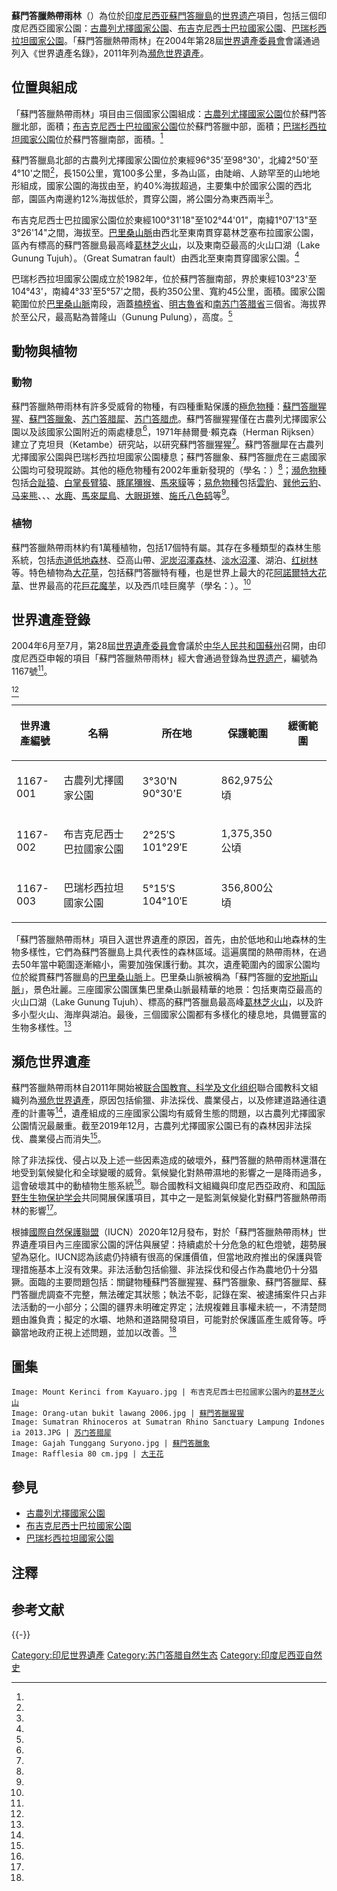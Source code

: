 {{noteTA
|G1=Unit
|1=zh-cn:大眼斑雉;zh-tw:青鸞;zh-hk:大眼斑雉;zh-sg:大眼斑雉;
}}
{{世界遺產概要表
| zh_name        = 蘇門答臘熱帶雨林
| site_img       = Bukit Impian Taman Nasional Kerinci Seblat.jpg
| site_img_capt  = [[葛林芝塞布拉国家公园|布吉克尼西士巴拉國家公園]]，為「蘇門答臘熱帶雨林」世界遺產的一部分
| site_img_width = 260px
| en_name        = Tropical Rainforest Heritage of Sumatra
| fr_name        = Patrimoine des forêts tropicales ombrophiles de Sumatra
| country        = {{IDN}}
| Region         = 亞洲和太平洋地區
| area           = {{convert|2,595,124|ha}}
| criterion_n    = (vii) (ix) (x)
| ID             = 1167
| rg_year        = 2004
| Danger_year    = 2011年
| org_url        = http://whc.unesco.org/en/list/1167
| Coor           = {{coord|02|30|N|101|30|E|display=inline}}
}}
'''蘇門答臘熱帶雨林'''（{{lang-id|Warisan Hutan Hujan Tropis Sumatra}}）為位於[[印度尼西亚|印度尼西亚]][[蘇門答臘|蘇門答臘島]]的[[世界遗产|世界遗产]]項目，包括三個印度尼西亞國家公園：[[勒塞尔火山国家公园|古農列尤擇國家公園]]、[[葛林芝塞布拉国家公园|布吉克尼西士巴拉國家公園]]、[[南巴里桑山脉国家公园|巴瑞杉西拉坦國家公園]]{{notetag|name="名稱"|「古農列尤擇國家公園」、「布吉克尼西士巴拉國家公園」、「巴瑞杉西拉坦國家公園」三者為世界遺產官方網站的名稱<ref name="UNESCO_1167"/>。三個國家公園有另外的譯名，因本條目為介紹世界遺產項目，文內敘述均採用世界遺產官方名稱。}}。「蘇門答臘熱帶雨林」在2004年第28屆[[世界遺產委員會|世界遺產委員會]]會議通過列入《世界遺產名錄》，2011年列為[[濒危世界遗产名录|瀕危世界遺產]]。

== 位置與組成 ==
{{location map+ | Indonesia Sumatra | float=left | width=260 | caption=「蘇門答臘的熱帶雨林」三處國家公園於蘇門答臘的位置 | places=
{{location map~ | Indonesia Sumatra | lat=3.5    | long=97.5    | label=古農列尤擇國家公園 | position=left | mark=blue pog.svg}}
{{location map~ | Indonesia Sumatra | lat=-2.417 | long=101.483 | label=布吉克尼西士巴拉國家公園 | position=top | mark=blue pog.svg}}
{{location map~ | Indonesia Sumatra | lat=-5.25  | long=104.167 | label=巴瑞杉西拉坦國家公園 | position=right | mark=blue pog.svg}}
}}

「蘇門答臘熱帶雨林」項目由三個國家公園組成：[[勒塞尔火山国家公园|古農列尤擇國家公園]]位於蘇門答臘北部，面積{{convert|862,975|ha}}；[[南巴里桑山脉国家公园|布吉克尼西士巴拉國家公園]]位於蘇門答臘中部，面積{{convert|1,375,350|ha}}；[[葛林芝塞布拉国家公园|巴瑞杉西拉坦國家公園]]位於蘇門答臘南部，面積{{convert|356,800|ha}}。<ref name="UNESCO_1167"/>

蘇門答臘島北部的古農列尤擇國家公園位於東經96°35'至98°30'，北緯2°50'至4°10'之間<ref name="gunungleuser_kondisi"/>，長150公里，寬100多公里，多為山區，由陡峭、人跡罕至的山地地形組成，國家公園的海拔由{{convert|0|m}}至{{convert|3,381|m}}，約40%海拔超過{{convert|1,500|m}}，主要集中於國家公園的西北部，園區內南邊約12%海拔低於{{convert|600|m}}，{{le|阿拉斯河 (印度尼西亞)|Alas River|阿拉斯河}}貫穿公園，將公園分為東西兩半<ref name="asean.chm-cb"/>。

布吉克尼西士巴拉國家公園位於東經100°31'18"至102°44'01"，南緯1°07'13"至3°26'14"之間，海拔{{convert|200|m}}至{{convert|3,805|m}}。[[巴里桑山脈|巴里桑山脈]]由西北至東南貫穿葛林芝塞布拉國家公園，區內有標高{{convert|3,805|m}}的蘇門答臘島最高峰[[葛林芝火山|葛林芝火山]]，以及東南亞最高的火山口湖{{le|土朱山湖|Lake Gunung Tujuh}}（Lake Gunung Tujuh）。{{le|大蘇門答臘斷層|Great Sumatran fault}}（Great Sumatran fault）由西北至東南貫穿國家公園。<ref name="Karyadi"/>

巴瑞杉西拉坦國家公園成立於1982年，位於蘇門答臘南部，界於東經103°23'至104°43'，南緯4°33'至5°57'之間，長約350公里、寬約45公里，面積{{convert|356,800|ha}}。國家公園範圍位於[[巴里桑山脈|巴里桑山脈]]南段，涵蓋[[楠榜省|楠榜省]]、[[明古魯省|明古魯省]]和[[南苏门答腊省|南苏门答腊省]]三個省。海拔界於{{convert|0|m}}至{{convert|1,964|m}}公尺，最高點為普隆山（Gunung Pulung），高度{{convert|1,964|m}}。<ref name="Taman"/>{{clear}}

== 動物與植物 ==
=== 動物 ===
蘇門答臘熱帶雨林有許多受威脅的物種，有四種重點保護的[[極危物種|極危物種]]：[[蘇門答臘猩猩|蘇門答臘猩猩]]、[[蘇門答臘象|蘇門答臘象]]、[[苏门答腊犀|苏门答腊犀]]、[[苏门答腊虎|苏门答腊虎]]。蘇門答臘猩猩僅在古農列尤擇國家公園以及該國家公園附近的{{le|武吉拉旺|Bukit Lawang}}兩處棲息<ref name="Wich_2003"/>，1971年赫爾曼·賴克森（Herman Rijksen）建立了克坦貝（Ketambe）研究站，以研究蘇門答臘猩猩<ref name="Wich_2004"/>。蘇門答臘犀在古農列尤擇國家公園與巴瑞杉西拉坦國家公園棲息；蘇門答臘象、蘇門答臘虎在三處國家公園均可發現蹤跡。其他的極危物種有2002年重新發現的{{le|蘇門答臘走鵑|Sumatran ground cuckoo}}（學名：{{lang|la|''Carpococcyx viridis''}}）<ref name="birdlife"/>；[[瀕危物種|瀕危物種]]包括[[合趾猿|合趾猿]]、[[白掌長臂猿|白掌長臂猿]]、[[豚尾獼猴|豚尾獼猴]]、[[馬來貘|馬來貘]]等；[[易危物種|易危物種]]包括[[雲豹|雲豹]]、[[巽他云豹|巽他云豹]]、[[马来熊|马来熊]]、{{le|托馬斯葉猴|Thomas's langur}}、{{le|蘇門答臘羚羊|Sumatran serow}}、[[水鹿|水鹿]]、[[馬來犀鳥|馬來犀鳥]]、[[大眼斑雉|大眼斑雉]]、[[施氏八色鸫|施氏八色鸫]]等<ref name="UNESCO_1167"/>。

=== 植物 ===
蘇門答臘熱帶雨林約有1萬種植物，包括17個特有屬。其存在多種類型的森林生態系統，包括[[热带雨林|赤道低地森林]]、亞高山帶、[[泥炭沼澤森林|泥炭沼澤森林]]、[[淡水沼澤|淡水沼澤]]、湖泊、[[红树林|红树林]]等。特色植物為[[大花草屬|大花草]]，包括蘇門答臘特有種，也是世界上最大的花[[阿諾爾特大花草|阿諾爾特大花草]]、世界最高的花[[巨花魔芋|巨花魔芋]]，以及西爪哇巨魔芋（學名：''{{lang|la|Amorphophallus decus-silvae}}''）{{notetag|西爪哇巨魔芋為暫定譯名，為英文通稱「West-java Giant Amorphophallus」<ref name="biolib"/>之中文直譯，中文俗稱「陰莖花」<ref name="mirrormedia"/>、「陰莖植物」<ref name="hk01"/>。}}。<ref name="dephut"/>

== 世界遺產登錄 ==
2004年6月至7月，第28屆[[世界遺產委員會|世界遺產委員會]]會議於[[中华人民共和国|中华人民共和国]][[苏州市|蘇州]]召開，由印度尼西亞申報的項目「蘇門答臘熱帶雨林」經大會通過登錄為[[世界遗产|世界遗产]]，編號為1167號<ref name="UNESCO_1167"/>。

{{世界遺產基準|7|9|10}}<ref name="UNESCO_1167_maps"/>
{| class="wikitable" width="80%" style="text-align:center"
|+
! style= "width:15%" | 世界遺產編號
! style= "width:25%" | 名稱
! style= "width:25%" | 所在地
! style= "width:20%" | 保護範圍
! 緩衝範圍
|-
| 1167-001
| 古農列尤擇國家公園
| 3°30'N 90°30'E
| 862,975公頃{{notetag|name="面積"|世界遺產官網登記保護區域為{{convert|862,975|ha}}<ref name="UNESCO_1167_maps"/>；官網面積為{{convert|830,268.95|ha}}<ref name="gunungleuser_kondisi"/>；東盟遺產公園官網登記保護區域為{{convert|1,092,692|ha}}<ref name="asean.chm-cb"/>。}}
|
|-
| 1167-002
| 布吉克尼西士巴拉國家公園
| 2°25′S 101°29′E
| 1,375,350公頃
|
|-
| 1167-003
| 巴瑞杉西拉坦國家公園
| 5°15′S 104°10′E
| 356,800公頃
|
|}

「蘇門答臘熱帶雨林」項目入選世界遺產的原因，首先，由於低地和山地森林的生物多樣性，它們為蘇門答臘島上具代表性的森林區域。這遍廣闊的熱帶雨林，在過去50年當中範圍逐漸縮小，需要加強保護行動。其次，遺產範圍內的國家公園均位於縱貫蘇門答臘島的[[巴里桑山脈|巴里桑山脈]]上。巴里桑山脈被稱為「蘇門答臘的[[安地斯山脈|安地斯山脈]]」，景色壯麗。三座國家公園匯集巴里桑山脈最精華的地景：包括東南亞最高的火山口湖{{le|土朱山湖|Lake Gunung Tujuh}}（Lake Gunung Tujuh）、標高{{convert|3,805|m}}的蘇門答臘島最高峰[[葛林芝火山|葛林芝火山]]，以及許多小型火山、海岸與湖泊。最後，三個國家公園都有多樣化的棲息地，具備豐富的生物多樣性。<ref name="UNESCO_1167"/>

== 瀕危世界遺產 ==
蘇門答臘熱帶雨林自2011年開始被[[联合国教育、科学及文化组织|联合国教育、科学及文化组织]]聯合國教科文組織列為[[濒危世界遗产名录|瀕危世界遺產]]，原因包括偷獵、非法採伐、農業侵占，以及修建道路通往遺產的計畫等<ref name="UNESCO_news_764"/>，遺產組成的三座國家公園均有威脅生態的問題，以古農列尤擇國家公園情況最嚴重。截至2019年12月，古農列尤擇國家公園已有{{convert|34,277|ha}}的森林因非法採伐、農業侵占而消失<ref name="mongabay"/>。

除了非法採伐、侵占以及上述一些因素造成的破壞外，蘇門答臘的熱帶雨林還潛在地受到氣候變化和全球變暖的威脅。氣候變化對熱帶濕地的影響之一是降雨過多，這會破壞其中的動植物生態系統<ref name="Claudino-Sales"/>。聯合國教科文組織與印度尼西亞政府、{{link-id|印度尼西亞科學研究所|Lembaga Ilmu Pengetahuan Indonesia}}和[[国际野生生物保护学会|国际野生生物保护学会]]共同開展保護項目，其中之一是監測氣候變化對蘇門答臘熱帶雨林的影響<ref name="IKI"/>。

根據[[國際自然保護聯盟|國際自然保護聯盟]]（IUCN）2020年12月發布，對於「蘇門答臘熱帶雨林」世界遺產項目內三座國家公園的評估與展望：持續處於十分危急的紅色燈號，趨勢展望為惡化。IUCN認為該處仍持續有很高的保護價值，但當地政府推出的保護與管理措施基本上沒有效果。非法活動包括偷獵、非法採伐和侵占作為農地仍十分猖獗。面臨的主要問題包括：關鍵物種蘇門答臘猩猩、蘇門答臘象、蘇門答臘犀、蘇門答臘虎調查不完整，無法確定其狀態；執法不彰，記錄在案、被逮捕案件只占非法活動的一小部分；公園的疆界未明確定界定；法規複雜且事權未統一，不清楚問題由誰負責；擬定的水壩、地熱和道路開發項目，可能對於保護區產生威脅等。呼籲當地政府正視上述問題，並加以改善。<ref name="IUCN"/>

== 圖集 ==
<gallery mode="packed">
 Image: Mount Kerinci from Kayuaro.jpg | 布吉克尼西士巴拉國家公園內的[[葛林芝火山|葛林芝火山]]
 Image: Orang-utan bukit lawang 2006.jpg | [[蘇門答臘猩猩|蘇門答臘猩猩]]
 Image: Sumatran Rhinoceros at Sumatran Rhino Sanctuary Lampung Indonesia 2013.JPG | [[苏门答腊犀|苏门答腊犀]]
 Image: Gajah Tunggang Suryono.jpg | [[蘇門答臘象|蘇門答臘象]]
 Image: Rafflesia 80 cm.jpg | [[大花草屬|大王花]]
</gallery>

== 參見 ==
* [[勒塞尔火山国家公园|古農列尤擇國家公園]]
* [[葛林芝塞布拉国家公园|布吉克尼西士巴拉國家公園]]
* [[南巴里桑山脉国家公园|巴瑞杉西拉坦國家公園]]

== 注釋 ==
{{NoteFoot}}

== 参考文献 ==
{{Reflist|30em|refs=
<ref name="asean.chm-cb">{{cite web |title=Gunung Leuser National Park - Core of Sumatra's Tropical Rainforest Heritage |url=https://asean.chm-cbd.net/protected-areas/gunung-leuser-national-park-core-sumatras-tropical-rainforest-heritage |publisher=Secretariat of the Convention on Biological Diversity |access-date=2022-01-11 |language=en |archive-date=2022-03-03 |archive-url=https://web.archive.org/web/20220303065358/https://asean.chm-cbd.net/protected-areas/gunung-leuser-national-park-core-sumatras-tropical-rainforest-heritage |dead-url=no }}</ref>

<ref name="biolib">{{cite web |title=West-java Giant Amorphophallus |url=https://www.biolib.cz/en/taxon/id653936/ |website=BioLib |access-date=2022-03-03 |archive-date=2021-05-26 |archive-url=https://web.archive.org/web/20210526193323/https://www.biolib.cz/en/taxon/id653936/ |dead-url=no }}</ref>

<ref name="birdlife">{{cite web |title=Sumatran Ground-cuckoo Carpococcyx viridis |url=http://datazone.birdlife.org/species/factsheet/sumatran-ground-cuckoo-carpococcyx-viridis/text |website=Birdlife International |accessdate=2022-02-23 |archive-date=2020-02-05 |archive-url=https://web.archive.org/web/20200205122130/http://datazone.birdlife.org/species/factsheet/sumatran-ground-cuckoo-carpococcyx-viridis/text |dead-url=no }}</ref>

<ref name="Claudino-Sales">{{Cite book|last=Claudino-Sales|first=Vanda|date=2019|url=https://doi.org/10.1007/978-94-024-1528-5_82|title=Coastal World Heritage Sites|location=Dordrecht|publisher=Springer Netherlands|isbn=978-94-024-1528-5|editor-last=Claudino-Sales|editor-first=Vanda|series=Coastal Research Library|pages=563–569|language=en|doi=10.1007/978-94-024-1528-5_82|access-date=2022-03-03|archive-date=2022-03-03|archive-url=https://web.archive.org/web/20220303065358/https://link.springer.com/chapter/10.1007/978-94-024-1528-5_82|dead-url=no}}</ref>

<ref name="dephut">{{cite web|publisher=Ministry of Forestry of Indonesia|url=http://www.dephut.net/uploads/INFORMASI/TN%20INDO-ENGLISH/bukitbarisan_NP.htm|title=Bukit Barisan Selatan National Park|access-date=2013-12-18 |archive-url=https://web.archive.org/web/20131219021803/http://www.dephut.net/uploads/INFORMASI/TN%20INDO-ENGLISH/bukitbarisan_NP.htm|archive-date=2013-12-19 |url-status=dead |language=en }}</ref>

<ref name="gunungleuser_kondisi">{{cite web |title=Kondisi Umum |url = https://gunungleuser.or.id/kondisi-umum/ |website=Taman Nasional Gunung Leuser |access-date=2022-01-12 |language=id |archive-date=2021-10-11 |archive-url = https://web.archive.org/web/20211011150238/https://gunungleuser.or.id/kondisi-umum/ |dead-url=no }}</ref>

<ref name="hk01">{{cite news |author1=凱薩琳 |title = 激罕陰莖植物荷蘭開花 氣味狂臭卻吸引 今凋謝再會無期 |url = https://www.hk01.com/%E7%86%B1%E7%88%86%E8%A9%B1%E9%A1%8C/694870/%E6%BF%80%E7%BD%95%E9%99%B0%E8%8E%96%E6%A4%8D%E7%89%A9%E8%8D%B7%E8%98%AD%E9%96%8B%E8%8A%B1-%E6%B0%A3%E5%91%B3%E7%8B%82%E8%87%AD%E5%8D%BB%E5%90%B8%E5%BC%95-%E4%BB%8A%E5%87%8B%E8%AC%9D%E5%86%8D%E6%9C%83%E7%84%A1%E6%9C%9F |access-date=2022-03-03 |website = [[香港01|香港01]] |date=2021-10-30 |archive-date=2021-12-06 |archive-url = https://web.archive.org/web/20211206043021/https://www.hk01.com/%E7%86%B1%E7%88%86%E8%A9%B1%E9%A1%8C/694870/%E6%BF%80%E7%BD%95%E9%99%B0%E8%8E%96%E6%A4%8D%E7%89%A9%E8%8D%B7%E8%98%AD%E9%96%8B%E8%8A%B1-%E6%B0%A3%E5%91%B3%E7%8B%82%E8%87%AD%E5%8D%BB%E5%90%B8%E5%BC%95-%E4%BB%8A%E5%87%8B%E8%AC%9D%E5%86%8D%E6%9C%83%E7%84%A1%E6%9C%9F |dead-url=no }}</ref>

<ref name="IKI">{{cite web |title = Adaptive and carbon-financed forest management in Tropical Rainforest Heritage of Sumatra-Internationale Climate Initiative (IKI) |url = https://www.international-climate-initiative.com/en/details/project/adaptive-and-carbonfinanced-forest-management-in-tropical-rainforest-heritage-of-sumatra-09_II_008-270 |website=international climate initiative |language=en |access-date=2021-06-05 |archive-date=2021-08-22 |archive-url = https://web.archive.org/web/20210822021054/https://www.international-climate-initiative.com/en/details/project/adaptive-and-carbonfinanced-forest-management-in-tropical-rainforest-heritage-of-sumatra-09_II_008-270 |dead-url=no }}</ref>

<ref name="IUCN">{{cite web |title=Tropical Rainforest Heritage of Sumatra |url = https://worldheritageoutlook.iucn.org/explore-sites/wdpaid/902335 |website=IUCN |date=2020-12-02 |access-date=2022-03-04 |archive-date=2022-01-20 |archive-url = https://web.archive.org/web/20220120223638/https://worldheritageoutlook.iucn.org/explore-sites/wdpaid/902335 |dead-url=no }}</ref>

<ref name="Karyadi">{{cite book |last1=Karyadi |first1=Hadinata |author2 = Dian Indah Pratiwi |author3 = Emi Hayati Danis |author4 = Diah Pamulasari Suyanto, Hendrayadi |year=2018 |url = http://ksdae.menlhk.go.id/assets/publikasi/BUKU%20KERINCI%20INDO.pdf |title=Kerinci Seblat, Warisan Dunia di Tanah Sumatra |location=Kota Sungai Penuh Provinsi Jambi |url-status=no|language=id|access-date=2022-01-22|archive-date=2020-10-05|archive-url=https://web.archive.org/web/20201005044837/http://ksdae.menlhk.go.id/assets/publikasi/BUKU%20KERINCI%20INDO.pdf }}</ref>

<ref name="mirrormedia">{{cite news |author1=張守逵 |title=神秘罕見古老「陰莖花」 睽違25年首開花噴刺鼻惡臭味 |url=https://www.mirrormedia.mg/story/20211103web015/ |accessdate=2022-03-03 |publisher=鏡週刊 |date=2021-11-04 |archive-date=2021-11-18 |archive-url=https://web.archive.org/web/20211118110618/https://www.mirrormedia.mg/story/20211103web015/ |dead-url=no }}</ref>

<ref name="mongabay">{{cite news |title=TNGL Belum Aman dari Ancaman Pembalakan dan Perambahan |author=Artikel oleh Junaidi Hanafiah |url = https://www.mongabay.co.id/2020/10/15/tngl-belum-aman-dari-ancaman-pembalakan-dan-perambahan/ |website=Mongabay |date=2020-10-15 |access-date=2022-02-23 |language=id |archive-date=2021-12-13 |archive-url=https://web.archive.org/web/20211213214454/https://www.mongabay.co.id/2020/10/15/tngl-belum-aman-dari-ancaman-pembalakan-dan-perambahan/ |dead-url=no }}</ref>

<ref name="Taman">{{cite web |title=Berita dari Balai Besar Taman Nasional Bukit Barisan Selatan |url = https://programs.wcs.org/btnbbs/Berita-Terbaru/articleType/ArticleView/articleId/6878/TAMAN-NASIONAL-BUKIT-BARISAN-SELATAN.aspx |publisher=Taman Nasional Bukit Barisan Selatan |access-date=2022-01-24 |language=id |archive-date=2021-06-05 |archive-url=https://web.archive.org/web/20210605091445/https://programs.wcs.org/btnbbs/Berita-Terbaru/articleType/ArticleView/articleId/6878/TAMAN-NASIONAL-BUKIT-BARISAN-SELATAN.aspx |dead-url=no }}</ref>

<ref name="UNESCO_1167">{{cite web | url = http://whc.unesco.org/en/list/1167 | title=Tropical Rainforest Heritage of Sumatra | publisher=聯合國教科文組織 | access-date=2021-03-18 | language=en | archive-date=2012-08-09 | archive-url = https://www.webcitation.org/69mtjPKw7?url=http://whc.unesco.org/en/list/1167 | dead-url=no }}</ref>

<ref name="UNESCO_1167_maps">{{cite web | url = http://whc.unesco.org/en/list/1167/multiple=1&unique_number=1344 | title=Tropical Rainforest Heritage of Sumatra, Multiple Locations (3) | publisher=聯合國教科文組織 | access-date=2022-01-12 | language=en | archive-date=2021-11-10 | archive-url=https://web.archive.org/web/20211110041457/https://whc.unesco.org/en/list/1167/multiple%3D1%26unique_number%3D1344 | dead-url=no }}</ref>

<ref name="UNESCO_news_764">{{cite web |title=Danger listing for Indonesia’s Tropical Rainforest Heritage of Sumatra |url=http://whc.unesco.org/en/news/764 |website=UNESCO World Heritage Centre |date=2011-06-22 |access-date=2022-02-23 |archive-date=2016-10-20 |archive-url=https://web.archive.org/web/20161020162924/http://whc.unesco.org/en/news/764/ |dead-url=no }}</ref>

<ref name="Wich_2003">{{cite journal  |title = The status of the Sumatran orang-utan ''Pongo abelii'': an update |authors = S. A. Wich; I. Singleton; S. S. Utami-Atmoko; M. L. Geurts; H. D. Rijksen; and C. P. van Schaik |journal=Flora & Fauna International |volume=37 |issue=1 |year=2003 |doi=10.1017/S0030605303000115 |page=49 }}</ref>

<ref name="Wich_2004">{{cite journal  |title=Life history of wild Sumatran orangutans (''Pongo abelii'') |author1=S. A. Wich |author2=S. S. Utami-Atmoko |author3=T. M. Setia |author4=H. D. Rijksen |author5=C. Schürmann, J.A.R.A.M. van Hooff |author6=C. P. van Schaik |journal=Journal of Human Evolution |volume=47 |issue=6 |year=2004 |pages=385–398 |doi=10.1016/j.jhevol.2004.08.006 |pmid=15566945 }}</ref>
}}

{{-}}
{{印度尼西亚世界遗产}}

[[Category:印尼世界遺產|Category:印尼世界遺產]]
[[Category:苏门答腊自然生态|Category:苏门答腊自然生态]]
[[Category:印度尼西亚自然史|Category:印度尼西亚自然史]]